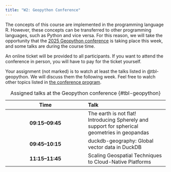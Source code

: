 ```yaml
---
title: "W2: Geopython Conference"
---
```


The concepts of this course are implemented in the programming language R. However, these concepts can be transferred to other programming languages, such as Python and vice versa. For this reason, we will take the opportunity that the [2025 Geopython conference](https://2025.geopython.net/) is taking place this week, and some talks are during the course time. 

An online ticket will be provided to all participants. If you want to attend the conference in person, you will have to pay for the ticket yourself. 

Your assignment (not marked) is to watch at least the talks listed in @tbl-geopython. We will discuss them the following week. Feel free to watch other topics listed in [the conference program](https://2025.geopython.net/schedule).


| Time | Talk |
|:----:|:-----|
|**09:15–09:45** | The earth is not flat! Introducing Spherely and support for spherical geometries in geopandas |
|**09:45–10:15** | duckdb-geography: Global vector data in DuckDB |
|**11:15–11:45** | Scaling Geospatial Techniques to Cloud-Native Platforms |

: Assigned talks at the Geopython conference {#tbl-geopython}


   


